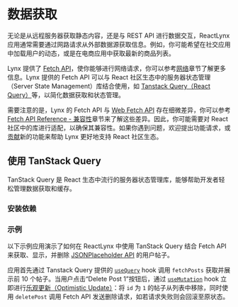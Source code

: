 
# 数据获取

无论是从远程服务器获取静态内容，还是与 REST API 进行数据交互，ReactLynx 应用通常需要通过网路请求从外部数据源获取信息。例如，你可能希望在社交应用中加载用户的动态，或是在电商应用中获取最新的商品列表。

Lynx 提供了 [Fetch API](api/lynx-api/global/fetch)，使你能够进行网络请求，你可以参考[网络](guide/interaction/networking)章节了解更多信息。Lynx 提供的 Fetch API 可以与 React 社区生态中的服务器状态管理（Server State Management）库结合使用，如 [Tanstack Query（React Query）](https://tanstack.com/query)等，以简化数据获取和状态管理。

需要注意的是，Lynx 的 Fetch API 与 [Web Fetch API](https://developer.mozilla.org/en-US/docs/Web/API/Fetch_API) 存在细微差异，你可以参考 [Fetch API Reference - 兼容性](api/lynx-api/global/fetch#兼容性)章节来了解这些差异。因此，你可能需要对 React 社区中的库进行适配，以确保其兼容性。如果你遇到问题，欢迎提出功能请求，或[贡献](https://github.com/lynx-infra/lynx/blob/develop/CONTRIBUTING.md)新的功能来帮助 Lynx 更好地支持 React 社区生态。

## 使用 TanStack Query

TanStack Query 是 React 生态中流行的服务器状态管理库，能够帮助开发者轻松管理数据获取和缓存。

### 安装依赖

<PackageManagerTabs command="install @tanstack/react-query" />

### 示例

以下示例应用演示了如何在 ReactLynx 中使用 TanStack Query 结合 Fetch API 来获取、显示，并删除 [JSONPlaceholder API](https://jsonplaceholder.typicode.com/) 的用户帖子。

应用首先通过 Tanstack Query 提供的 [`useQuery`](https://tanstack.com/query/v5/docs/framework/react/reference/useQuery) hook 调用 `fetchPosts` 获取并展示前 10 个帖子。当用户点击“Delete Post 1”按钮后，通过 [`useMutation`](https://tanstack.com/query/latest/docs/framework/react/reference/useMutation) hook 立即进行[乐观更新（Optimistic Update）](https://tanstack.com/query/v4/docs/framework/react/guides/optimistic-updates)：将 `id` 为 `1` 的帖子从列表中移除，同时使用 `deletePost` 调用 Fetch API 发送删除请求，如若请求失败则会回滚至原状态。


<Go
  example="networking"
  defaultFile="src/react-query/index.tsx"
  img="/assets/doc/networking/react-query-example-image.webp"
  defaultEntryFile="dist/react-query.lynx.bundle"
  entry="src/react-query"
/>
